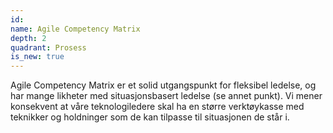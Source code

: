 ```yaml
---
id:
name: Agile Competency Matrix
depth: 2
quadrant: Prosess
is_new: true
---
```


Agile Competency Matrix er et solid utgangspunkt for fleksibel ledelse, og har mange likheter med situasjonsbasert ledelse (se annet punkt).
Vi mener konsekvent at våre teknologiledere skal ha en større verktøykasse med teknikker og holdninger som de kan tilpasse til situasjonen de står i.

